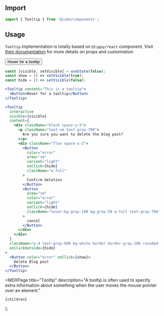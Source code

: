 


<Head>
  <title>Tooltip - Cube</title>
  <meta
    name="description"
    content="A tooltip is often used to specify extra information about something when the user moves the mouse pointer over an element."
  />
</Head>

## Import

```js
import { Tooltip } from '@cube/components';
```

## Usage

`Tooltip` implementation is totally based on `@tippy/react` component. Visit [their documentation](https://github.com/atomiks/tippyjs-react) for more details on props and customiation

<Example><Tooltip content="This is a tooltip">
  <Button>Hover for a tooltip</Button>
</Tooltip>

  <DeleteConfirmation />
</Example>

```jsx
const [visible, setVisible] = useState(false);
const show = () => setVisible(true);
const hide = () => setVisible(false);

<Tooltip content="This is a tooltip">
  <Button>Hover for a tooltip</Button>
</Tooltip>

<Tooltip
  interactive
  visible={visible}
  content={
    <div className="block space-y-5">
      <p className="text-sm text-gray-700">
        Are you sure you want to delete the blog post?
      </p>
      <div className="flex space-x-3">
        <Button
          color="error"
          area="sm"
          variant="light"
          onClick={hide}
          className="w-full"
        >
          Confirm deletion
        </Button>
        <Button
          area="sm"
          color="error"
          variant="light"
          onClick={hide}
          className="hover:bg-gray-100 bg-gray-50 w-full text-gray-700"
        >
          cancel
        </Button>
      </div>
    </div>
  }
  className="p-4 text-gray-900 bg-white border border-gray-200 rounded-lg"
  onClickOutside={hide}
>
  <Button color="error" onClick={show}>
    Delete Blog post
  </Button>
</Tooltip>
```

  <MDXPage
    title="Tooltip"
    description="A tooltip is often used to specify extra information about something when the user moves the mouse pointer over an element."
  >
    {children}
  </MDXPage>
);
